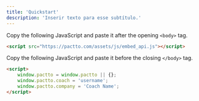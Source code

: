 ```yaml
---
title: 'Quickstart'
description: 'Inserir texto para esse subtítulo.'
---
```


Copy the following JavaScript and paste it after the opening `<body>` tag.
```html index.html
<script src="https://pactto.com/assets/js/embed_api.js"></script>
```

Copy the following JavaScript and paste it before the closing `</body>` tag.
```html index.html
<script>
    window.pactto = window.pactto || {};
    window.pactto.coach = 'username';
    window.pactto.company = 'Coach Name';
</script>
```